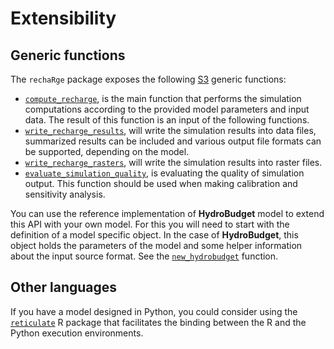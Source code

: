 # Extensibility

## Generic functions

The `rechaRge` package exposes the following [S3](https://adv-r.hadley.nz/s3.html) generic functions:

* [`compute_recharge`](https://gwrecharge.github.io/rechaRge/reference/compute_recharge.html), is the main function that performs the simulation computations according to the provided model parameters and input data. The result of this function is an input of the following functions.
* [`write_recharge_results`](https://gwrecharge.github.io/rechaRge/reference/write_recharge_results.html), will write the simulation results into data files, summarized results can be included and various output file formats can be supported, depending on the model.
* [`write_recharge_rasters`](https://gwrecharge.github.io/rechaRge/reference/write_recharge_rasters.html), will write the simulation results into raster files.
* [`evaluate_simulation_quality`](https://gwrecharge.github.io/rechaRge/reference/evaluate_simulation_quality.html), is evaluating the quality of simulation output. This function should be used when making calibration and sensitivity analysis.

You can use the reference implementation of **HydroBudget** model to extend this API with your own model. For this you will need to start with the definition of a model specific object. In the case of **HydroBudget**, this object holds the parameters of the model and some helper information about the input source format. See the [`new_hydrobudget`](https://gwrecharge.github.io/rechaRge/reference/new_hydrobudget.html) function.

## Other languages

If you have a model designed in Python, you could consider using the [`reticulate`](https://rstudio.github.io/reticulate/) R package that facilitates the binding between the R and the Python execution environments.

